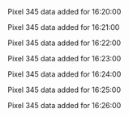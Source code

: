 Pixel 345 data added for 16:20:00

Pixel 345 data added for 16:21:00

Pixel 345 data added for 16:22:00

Pixel 345 data added for 16:23:00

Pixel 345 data added for 16:24:00

Pixel 345 data added for 16:25:00

Pixel 345 data added for 16:26:00

